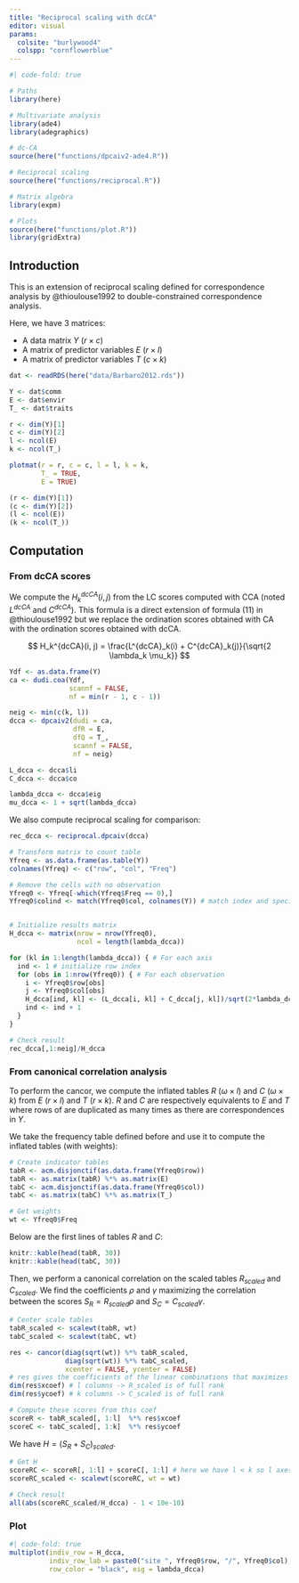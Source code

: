 ```yaml
---
title: "Reciprocal scaling with dcCA"
editor: visual
params:
  colsite: "burlywood4"
  colspp: "cornflowerblue"
---
```


```r
#| code-fold: true

# Paths
library(here)

# Multivariate analysis
library(ade4)
library(adegraphics)

# dc-CA
source(here("functions/dpcaiv2-ade4.R"))

# Reciprocal scaling
source(here("functions/reciprocal.R"))

# Matrix algebra
library(expm)

# Plots
source(here("functions/plot.R"))
library(gridExtra)
```

## Introduction

This is an extension of reciprocal scaling defined for correspondence analysis by @thioulouse1992 to double-constrained correspondence analysis.

Here, we have 3 matrices:

+ A data matrix $Y$ ($r \times c$)
+ A matrix of predictor variables $E$ ($r \times l$)
+ A matrix of predictor variables $T$ ($c \times k$)

```r
dat <- readRDS(here("data/Barbaro2012.rds"))

Y <- dat$comm
E <- dat$envir
T_ <- dat$traits

r <- dim(Y)[1]
c <- dim(Y)[2]
l <- ncol(E)
k <- ncol(T_)

plotmat(r = r, c = c, l = l, k = k,
        T_ = TRUE,
        E = TRUE)
```

```r
(r <- dim(Y)[1])
(c <- dim(Y)[2])
(l <- ncol(E))
(k <- ncol(T_))
```

## Computation

### From dcCA scores

We compute the $H^{dcCA}_k(i, j)$ from the LC scores computed with CCA (noted $L^{dcCA}$ and $C^{dcCA}$). This formula is a direct extension of formula (11) in @thioulouse1992 but we replace the ordination scores obtained with CA with the ordination scores obtained with dcCA.

$$
H_k^{dcCA}(i, j) = \frac{L^{dcCA}_k(i) + C^{dcCA}_k(j)}{\sqrt{2 \lambda_k \mu_k}}
$$

```r
Ydf <- as.data.frame(Y)
ca <- dudi.coa(Ydf, 
               scannf = FALSE,
               nf = min(r - 1, c - 1))

neig <- min(c(k, l))
dcca <- dpcaiv2(dudi = ca, 
                dfR = E,
                dfQ = T_,
                scannf = FALSE, 
                nf = neig)

L_dcca <- dcca$li
C_dcca <- dcca$co

lambda_dcca <- dcca$eig
mu_dcca <- 1 + sqrt(lambda_dcca)
```

We also compute reciprocal scaling for comparison:

```r
rec_dcca <- reciprocal.dpcaiv(dcca)
```

```r
# Transform matrix to count table
Yfreq <- as.data.frame(as.table(Y))
colnames(Yfreq) <- c("row", "col", "Freq")

# Remove the cells with no observation
Yfreq0 <- Yfreq[-which(Yfreq$Freq == 0),]
Yfreq0$colind <- match(Yfreq0$col, colnames(Y)) # match index and species names


# Initialize results matrix
H_dcca <- matrix(nrow = nrow(Yfreq0), 
                 ncol = length(lambda_dcca))

for (kl in 1:length(lambda_dcca)) { # For each axis
  ind <- 1 # initialize row index
  for (obs in 1:nrow(Yfreq0)) { # For each observation
    i <- Yfreq0$row[obs]
    j <- Yfreq0$col[obs]
    H_dcca[ind, kl] <- (L_dcca[i, kl] + C_dcca[j, kl])/sqrt(2*lambda_dcca[kl]*mu_dcca[kl])
    ind <- ind + 1
  }
}
```

```r
# Check result
rec_dcca[,1:neig]/H_dcca
```

### From canonical correlation analysis

To perform the cancor, we compute the inflated tables $R$ ($\omega \times l$) and $C$ ($\omega \times k$) from $E$ ($r \times l$) and $T$ ($r \times k$).
$R$ and $C$ are respectively equivalents to $E$ and $T$ where rows of are duplicated as many times as there are correspondences in $Y$.

We take the frequency table defined before and use it to compute the inflated tables (with weights):

```r
# Create indicator tables
tabR <- acm.disjonctif(as.data.frame(Yfreq0$row))
tabR <- as.matrix(tabR) %*% as.matrix(E)
tabC <- acm.disjonctif(as.data.frame(Yfreq0$col))
tabC <- as.matrix(tabC) %*% as.matrix(T_)

# Get weights
wt <- Yfreq0$Freq
```

Below are the first lines of tables $R$ and $C$:

```r
knitr::kable(head(tabR, 30))
knitr::kable(head(tabC, 30))
```

Then, we perform a canonical correlation on the scaled tables $R_{scaled}$ and $C_{scaled}$. We find the coefficients $\rho$ and $\gamma$ maximizing the correlation between the scores $S_R = R_{scaled} \rho$ and $S_C = C_{scaled} \gamma$.

```r
# Center scale tables
tabR_scaled <- scalewt(tabR, wt)
tabC_scaled <- scalewt(tabC, wt)

res <- cancor(diag(sqrt(wt)) %*% tabR_scaled, 
              diag(sqrt(wt)) %*% tabC_scaled, 
              xcenter = FALSE, ycenter = FALSE)
# res gives the coefficients of the linear combinations that maximizes the correlation between the 2 dimensions
dim(res$xcoef) # l columns -> R_scaled is of full rank
dim(res$ycoef) # k columns -> C_scaled is of full rank

# Compute these scores from this coef
scoreR <- tabR_scaled[, 1:l]  %*% res$xcoef
scoreC <- tabC_scaled[, 1:k]  %*% res$ycoef
```

We have $H = (S_R + S_C)_{scaled}$.

```r
# Get H
scoreRC <- scoreR[, 1:l] + scoreC[, 1:l] # here we have l < k so l axes
scoreRC_scaled <- scalewt(scoreRC, wt = wt)
```

```r
# Check result
all(abs(scoreRC_scaled/H_dcca) - 1 < 10e-10)
```

### Plot

```r
#| code-fold: true
multiplot(indiv_row = H_dcca, 
          indiv_row_lab = paste0("site ", Yfreq0$row, "/", Yfreq0$col),
          row_color = "black", eig = lambda_dcca)
```
